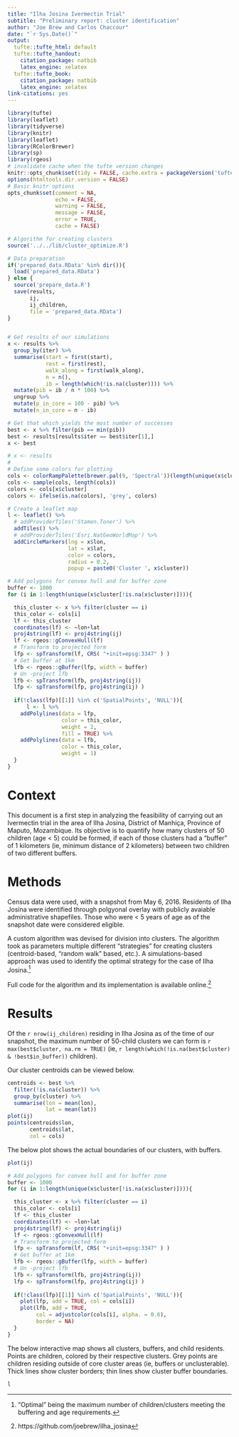 ```yaml
---
title: "Ilha Josina Ivermectin Trial"
subtitle: "Preliminary report: cluster identification"
author: "Joe Brew and Carlos Chaccour"
date: "`r Sys.Date()`"
output:
  tufte::tufte_html: default
  tufte::tufte_handout:
    citation_package: natbib
    latex_engine: xelatex
  tufte::tufte_book:
    citation_package: natbib
    latex_engine: xelatex
link-citations: yes
---
```


```r
library(tufte)
library(leaflet)
library(tidyverse)
library(knitr)
library(leaflet)
library(RColorBrewer)
library(sp)
library(rgeos)
# invalidate cache when the tufte version changes
knitr::opts_chunk$set(tidy = FALSE, cache.extra = packageVersion('tufte'))
options(htmltools.dir.version = FALSE)
# Basic knitr options
opts_chunk$set(comment = NA, 
               echo = FALSE, 
               warning = FALSE, 
               message = FALSE, 
               error = TRUE, 
               cache = FALSE)
```

```r
# Algorithm for creating clusters
source('../../lib/cluster_optimize.R')

# Data preparation
if('prepared_data.RData' %in% dir()){
  load('prepared_data.RData')
} else {
  source('prepare_data.R')
  save(results,
       ij,
       ij_children,
       file = 'prepared_data.RData')
}


# Get results of our simulations
x <- results %>%
  group_by(iter) %>%
  summarise(start = first(start),
            rest = first(rest),
            walk_along = first(walk_along),
            n = n(),
            ib = length(which(!is.na(cluster)))) %>%
  mutate(pib = ib / n * 100) %>%
  ungroup %>%
  mutate(p_in_core = 100 - pib) %>%
  mutate(n_in_core = n - ib)

# Get that which yields the most number of successes
best <- x %>% filter(pib == min(pib))
best <- results[results$iter == best$iter[1],]
x <- best

# x <- results
# 
# Define some colors for plotting
cols <- colorRampPalette(brewer.pal(9, 'Spectral'))(length(unique(x$cluster[!is.na(x$cluster)])))
cols <- sample(cols, length(cols))
colors <- cols[x$cluster]
colors <- ifelse(is.na(colors), 'grey', colors)

# Create a leaflet map
l <- leaflet() %>%
  # addProviderTiles('Stamen.Toner') %>%
  addTiles() %>%
  # addProviderTiles('Esri.NatGeoWorldMap') %>%
  addCircleMarkers(lng = x$lon,
                   lat = x$lat,
                   color = colors,
                   radius = 0.2,
                   popup = paste0('Cluster ', x$cluster))

# Add polygons for convex hull and for buffer zone
buffer <- 1000
for (i in 1:length(unique(x$cluster[!is.na(x$cluster)]))){

  this_cluster <- x %>% filter(cluster == i)
  this_color <- cols[i]
  lf <- this_cluster
  coordinates(lf) <- ~lon+lat
  proj4string(lf) <- proj4string(ij)
  lf <- rgeos::gConvexHull(lf)
  # Transform to projected form
  lfp <- spTransform(lf, CRS( "+init=epsg:3347" ) )
  # Get buffer at 1km
  lfb <- rgeos::gBuffer(lfp, width = buffer)
  # Un -project lfb
  lfb <- spTransform(lfb, proj4string(ij))
  lfp <- spTransform(lfp, proj4string(ij) )
  
  if(!class(lfp)[[1]] %in% c('SpatialPoints', 'NULL')){
      l <- l %>%
    addPolylines(data = lfp,
                 color = this_color,
                 weight = 2,
                 fill = TRUE) %>%
    addPolylines(data = lfb,
                 color = this_color,
                 weight = 1)
  }
}

```

# Context

This document is a first step in analyzing the feasibility of carrying out an Ivermectin trial in the area of Ilha Josina, District of Manhiça, Province of Maputo, Mozambique. Its objective is to quantify how many clusters of 50 children (age < 5) could be formed, if each of those clusters had a "buffer" of 1 kilometers (ie, minimum distance of 2 kilometers) between two children of two different buffers.

# Methods

Census data were used, with a snapshot from May 6, 2016. Residents of Ilha Josina were identified through polgyonal overlay with publicly avaiable administrative shapefiles. Those who were < 5 years of age as of the snapshot date were considered eligible. 

A custom algorithm was devised for division into clusters. The algorithm took as parameters multiple different "strategies" for creating clusters (centroid-based, "random walk" based, etc.). A simulations-based approach was used to identify the optimal strategy for the case of Ilha Josina.^["Optimal" being the maximum number of children/clusters meeting the buffering and age requirements.]

Full code for the algorithm and its implementation is available online.^[https://github.com/joebrew/ilha_josina]

# Results  

Of the `r nrow(ij_children)` residing in Ilha Josina as of the time of our snapshot, the maximum number of 50-child clusters we can form is `r max(best$cluster, na.rm = TRUE)` (ie, `r length(which(!is.na(best$cluster) & !best$in_buffer))` children). 

Our cluster centroids can be viewed below.

```r
centroids <- best %>%
  filter(!is.na(cluster)) %>%
  group_by(cluster) %>%
  summarise(lon = mean(lon),
            lat = mean(lat))
plot(ij)
points(centroids$lon,
       centroids$lat,
       col = cols)
```

The below plot shows the actual boundaries of our clusters, with buffers.

```r
plot(ij)

# Add polygons for convex hull and for buffer zone
buffer <- 1000
for (i in 1:length(unique(x$cluster[!is.na(x$cluster)]))){

  this_cluster <- x %>% filter(cluster == i)
  this_color <- cols[i]
  lf <- this_cluster
  coordinates(lf) <- ~lon+lat
  proj4string(lf) <- proj4string(ij)
  lf <- rgeos::gConvexHull(lf)
  # Transform to projected form
  lfp <- spTransform(lf, CRS( "+init=epsg:3347" ) )
  # Get buffer at 1km
  lfb <- rgeos::gBuffer(lfp, width = buffer)
  # Un -project lfb
  lfb <- spTransform(lfb, proj4string(ij))
  lfp <- spTransform(lfp, proj4string(ij) )
  
  if(!class(lfp)[[1]] %in% c('SpatialPoints', 'NULL')){
    plot(lfp, add = TRUE, col = cols[i])
    plot(lfb, add = TRUE,
         col = adjustcolor(cols[i], alpha. = 0.6),
         border = NA)
  }
}

```

The below interactive map shows all clusters, buffers, and child residents. Points are children, colored by their respective clusters. Grey points are children residing outside of core cluster areas (ie, buffers or unclusterable). Thick lines show cluster borders; thin lines show cluster buffer boundaries.

```r
l
```